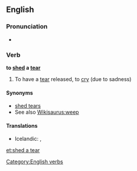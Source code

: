 ==English==

===Pronunciation===
* {{IPA|/ˈʃɛdəˈtɪə/}}

===Verb===
'''to [[shed]] a [[tear]]'''

# {{idiomatic}} To have a [[tear]] released, to [[cry]] (due to sadness)

====Synonyms====
* [[shed tears]]
* See also [[Wikisaurus:weep]]

====Translations====
{{trans-top|to cry}}
* Icelandic: {{t-|is|fella tár}}, {{t+|is|tárast}}
{{trans-mid}}
{{trans-bottom}}

[[Category:English verbs]]

[[et:shed a tear]]